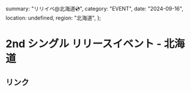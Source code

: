   summary: "リリイベ@北海道💿",
  category: "EVENT",
  date: "2024-09-16",
  location: undefined,
  region: "北海道",
};

# 2nd シングル リリースイベント - 北海道

## リンク

